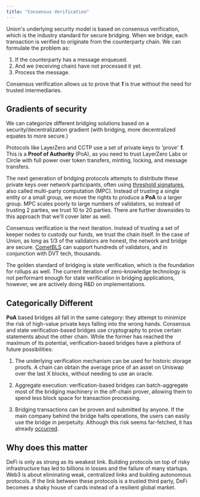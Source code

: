 ```yaml
---
title: "Consensus Verification"
---
```



Union's underlying security model is based on consensus verification, which is the industry standard for secure bridging. When we bridge, each transaction is verified to originate from the counterparty chain. We can formulate the problem as:

1. If the counterparty has a message enqueued.
2. And we (receiving chain) have not processed it yet.
3. Process the message.

Consensus verification allows us to prove that **_1_** is true without the need for trusted intermediaries.

## Gradients of security

We can categorize different bridging solutions based on a security/decentralization gradient (with bridging, more decentralized equates to more secure.)

Protocols like LayerZero and CCTP use a set of private keys to 'prove' **_1_**. This is a **Proof of Authority** (PoA), as you need to trust LayerZero Labs or Circle with full power over token transfers, minting, locking, and message transfers.

The next generation of bridging protocols attempts to distribute these private keys over network participants, often using [threshold signatures](https://link.springer.com/referenceworkentry/10.1007/0-387-23483-7_429), also called multi-party computation (MPC). Instead of trusting a single entity or a small group, we move the rights to produce a **PoA** to a larger group. MPC scales poorly to large numbers of validators, so instead of trusting 2 parties, we trust 10 to 20 parties. There are further downsides to this approach that we'll cover later as well.

Consensus verification is the next iteration. Instead of trusting a set of keeper nodes to custody our funds, we trust the chain itself. In the case of Union, as long as $1/3$ of the validators are honest, the network and bridge are secure. [CometBLS](/docs/architecture/cometbls/) can support hundreds of validators, and in conjunction with DVT tech, thousands.

The golden standard of bridging is state verification, which is the foundation for rollups as well. The current iteration of zero-knowledge technology is not performant enough for state verification in bridging applications, however, we are actively doing R&D on implementations.

<DrawioDiagram client:only src={drawIOSVG} />

## Categorically Different

**PoA** based bridges all fall in the same category: they attempt to minimize the risk of high-value private keys falling into the wrong hands. Consensus and state verification-based bridges use cryptography to prove certain statements about the other chain. While the former has reached the maximum of its potential, verification-based bridges have a plethora of future possibilities:

1. The underlying verification mechanism can be used for historic storage proofs. A chain can obtain the average price of an asset on Uniswap over the last X blocks, without needing to use an oracle.

2. Aggregate execution: verification-based bridges can batch-aggregate most of the bridging machinery in the off-chain prover, allowing them to spend less block space for transaction processing.

3. Bridging transactions can be proven and submitted by anyone. If the main company behind the bridge halts operations, the users can easily use the bridge in perpetuity. Although this risk seems far-fetched, it has already [occurred](https://x.com/MultichainOrg/status/1677180114227056641).

## Why does this matter

DeFi is only as strong as its weakest link. Building protocols on top of risky infrastructure has led to billions in losses and the failure of many startups. Web3 is about eliminating weak, centralized links and building autonomous protocols. If the link between these protocols is a trusted third party, DeFi becomes a shaky house of cards instead of a resilient global market.
